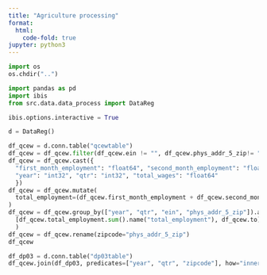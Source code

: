 ```yaml
---
title: "Agriculture processing"
format:
  html:
    code-fold: true
jupyter: python3
---
```


```python
import os
os.chdir("..")
```

```python
import pandas as pd
import ibis
from src.data.data_process import DataReg

ibis.options.interactive = True
```

```python
d = DataReg()
```

```python
df_qcew = d.conn.table("qcewtable")
df_qcew = df_qcew.filter(df_qcew.ein != "", df_qcew.phys_addr_5_zip!= "", df_qcew.year != "", df_qcew.qtr!= "")
df_qcew = df_qcew.cast({
  "first_month_employment": "float64", "second_month_employment": "float64", "third_month_employment": "float64",
  "year": "int32", "qtr": "int32", "total_wages": "float64"
  })
df_qcew = df_qcew.mutate(
  total_employment=(df_qcew.first_month_employment + df_qcew.second_month_employment + df_qcew.third_month_employment)/3
)
df_qcew = df_qcew.group_by(["year", "qtr", "ein", "phys_addr_5_zip"]).aggregate(
  [df_qcew.total_employment.sum().name("total_employment"), df_qcew.to]
  )
df_qcew = df_qcew.rename(zipcode="phys_addr_5_zip")
df_qcew
```


```python
df_dp03 = d.conn.table("dp03table")
df_qcew.join(df_dp03, predicates=["year", "qtr", "zipcode"], how="inner")
```